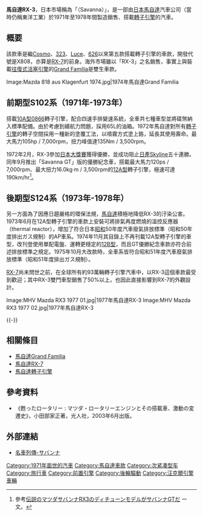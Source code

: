 {{noteTA
|T=zh-hans:马自达RX-3;zh-hk:萬事得RX-3;zh-tw:馬自達RX-3;
|1=zh-hans:马自达;zh-hk:萬事得;zh-tw:馬自達;
}}

{{Infobox Automobile
|name          = 馬自達RX-3
|aka           = 馬自達Savanna（日本）
|image         = [[File:Mazda-rx3-1st-generation01.jpg|250px]]
|manufacturer  = [[馬自達|馬自達]]
|class         = 次緊湊型轎車
|production    = 1971年-1978年
|predecessor   = 
|successor     = [[馬自達RX-7|馬自達RX-7]]
|layout        = [[前置後驅|FR]]
|assembly      = 
|engine        = 491c.c. X 2 [[馬自達轉子引擎#0866型|10A型0866]]轉子引擎<br>573c.c. X 2 [[馬自達轉子引擎#12A型|12A型]]轉子引擎<br>573c.c. X 2 [[馬自達轉子引擎#12B型|12B型]]轉子引擎 
|body_style    = 二/四門轎車、五門旅行車
|wheelbase     = 2,310mm
|length        = 4,065mm
|width         = 1,595mm
|height        = 1,375mm
|weight        = 870kg
|transmission  = 四速手動排檔
|fuel_capacity = 65L
|related       = [[馬自達Grand_Familia|馬自達Grand Familia]]
|similar       =
|designer      =
}}

'''馬自達RX-3'''，日本市場稱為「{{lang|ja|サバンナ}}（Savanna）」，是一部由[[日本|日本]][[馬自達|馬自達]]汽車公司（當時仍稱東洋工業）於1971年至1978年間製造銷售、搭載[[馬自達轉子引擎|轉子引擎]]的汽車。

== 概要 ==
該款車是繼[[馬自達Cosmo|Cosmo]]、[[馬自達323|323]]、[[馬自達Luce|Luce]]、[[馬自達626|626]]以來第五款搭載轉子引擎的車款，開發代號是X808，亦算是[[馬自達RX-7|RX-7]]的前身。海外市場雖以「RX-3」之名銷售，事實上與裝載[[往復式活塞引擎|往復式活塞引擎]]的[[馬自達Grand_Familia|Grand Familia]]是雙生車款。
<gallery>
Image:Mazda 818 aus Klagenfurt 1974.jpg|1974年馬自達Grand Familia
</gallery>

== 前期型S102系（1971年-1973年） ==
搭載[[馬自達轉子引擎#0866型|10A型0866]]轉子引擎，配合四速手排變速系統，全車共七種車型並將碟煞納入標準配備。由於考慮到續航力問題，採用65L的油箱。1972年馬自達對所有[[馬自達轉子引擎|轉子引擎]]的轉子空間採用一種新的塗覆工法，以噴霧方式塗上鉻，延長其使用壽命。最大馬力105hp / 7,000rpm，扭力峰值達135Nm / 3,500rpm。

1972年2月，RX-3參加[[日本大獎賽|日本大獎賽]]獲得優勝，並成功阻止[[日產Skyline|日產Skyline]]五十連勝。同年9月推出「Savanna GT」版的優勝紀念車，搭載最大馬力120ps / 7,000rpm、最大扭力16.0kg·m / 3,500rpm的[[馬自達轉子引擎#12A型|12A型]]轉子引擎，極速可達190km/hr<ref>參考{{ja}}[http://www.spacecatalog.biz/mazda/247_1.html 伝説のマツダサバンナRX3のディチューンモデルがサバンナGTだ] {{Wayback|url=http://www.spacecatalog.biz/mazda/247_1.html |date=20160304092331 }}一文。</ref>。

== 後期型S124系（1973年-1978年） ==
另一方面為了因應日趨嚴格的環保法規，[[馬自達|馬自達]]積極地降低RX-3的汙染公害。1973年6月在12A型轉子引擎的車款上安裝可將排氣再度燃燒的溫控反應器（thermal reactor），增加了符合日本[[昭和|昭和]]50年度汽車廢氣排放標準（{{ja}}昭和50年度排出ガス規制）的AP車系。1974年11月其目錄上不再刊載12A型轉子引擎的車型，改刊登使用單配電盤、運轉更穩定的[[馬自達轉子引擎#12B型|12B型]]，而且GT優勝紀念車款亦符合前述排放標準之規定。1975年10月大改款時，全車系皆符合昭和51年度汽車廢氣排放標準（{{ja}}昭和51年度排出ガス規制）。

[[馬自達RX-7|RX-7]]尚未問世之前，在全球所有約93萬輛轉子引擎汽車中，以RX-3這個車款最受到歡迎；其中RX-3雙門車型銷售了50%以上，也因此直接影響到RX-7的外觀設計。

<gallery>
Image:MHV Mazda RX3 1977 01.jpg|1977年馬自達RX-3
Image:MHV Mazda RX3 1977 02.jpg|1977年馬自達RX-3
</gallery>
{{-}}

==  相關條目 ==
* [[馬自達Grand_Familia|馬自達Grand Familia]]
* [[馬自達RX-7|馬自達RX-7]]
* [[馬自達轉子引擎|馬自達轉子引擎]]

== 參考資料 ==
* 《甦ったロータリー : マツダ・ロータリーエンジンとその搭載車、激動の変遷史》，小田部家正著，光人社，2003年6月出版。
{{Reflist}}

== 外部連結 ==
* {{ja}}[https://web.archive.org/web/20050508114611/http://gazoo.com/meishakan/meisha/pdf/1354.pdf 名車列傳-サバンナ]

{{Mazda early}}
{{Mazda RX}}

[[Category:1971年面世的汽車|Category:1971年面世的汽車]]
[[Category:馬自達車款|Category:馬自達車款]]
[[Category:次紧凑型车|Category:次紧凑型车]]
[[Category:旅行車|Category:旅行車]]
[[Category:前置引擎|Category:前置引擎]]
[[Category:後輪驅動|Category:後輪驅動]]
[[Category:汪克爾引擎車輛|Category:汪克爾引擎車輛]]